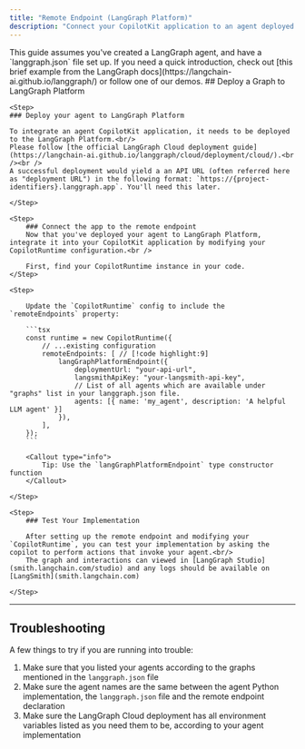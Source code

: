 ```yaml
---
title: "Remote Endpoint (LangGraph Platform)"
description: "Connect your CopilotKit application to an agent deployed on LangGraph Platform."
---
```


<Callout type="info">
    This guide assumes you've created a LangGraph agent, and have a `langgraph.json` file set up. If you need a quick introduction, check out [this brief example
    from the LangGraph docs](https://langchain-ai.github.io/langgraph/) or follow one of our demos.
</Callout>
## Deploy a Graph to LangGraph Platform

<Steps>

    <Step>
    ### Deploy your agent to LangGraph Platform

    To integrate an agent CopilotKit application, it needs to be deployed to the LangGraph Platform.<br/>
    Please follow [the official LangGraph Cloud deployment guide](https://langchain-ai.github.io/langgraph/cloud/deployment/cloud/).<br /><br />
    A successful deployment would yield a an API URL (often referred here as "deployment URL") in the following format: `https://{project-identifiers}.langgraph.app`. You'll need this later.

    </Step>

    <Step>
        ### Connect the app to the remote endpoint
        Now that you've deployed your agent to LangGraph Platform, integrate it into your CopilotKit application by modifying your CopilotRuntime configuration.<br />

        First, find your CopilotRuntime instance in your code.
    </Step>

    <Step>

        Update the `CopilotRuntime` config to include the `remoteEndpoints` property:

        ```tsx
        const runtime = new CopilotRuntime({
            // ...existing configuration
            remoteEndpoints: [ // [!code highlight:9]
                langGraphPlatformEndpoint({
                    deploymentUrl: "your-api-url",
                    langsmithApiKey: "your-langsmith-api-key",
                    // List of all agents which are available under "graphs" list in your langgraph.json file.
                    agents: [{ name: 'my_agent', description: 'A helpful LLM agent' }]
                }),
            ],
        });
        ```

        <Callout type="info">
            Tip: Use the `langGraphPlatformEndpoint` type constructor function
        </Callout>

    </Step>

    <Step>
        ### Test Your Implementation

        After setting up the remote endpoint and modifying your `CopilotRuntime`, you can test your implementation by asking the copilot to perform actions that invoke your agent.<br/>
        The graph and interactions can viewed in [LangGraph Studio](smith.langchain.com/studio) and any logs should be available on [LangSmith](smith.langchain.com)

    </Step>
</Steps>

---

## Troubleshooting

A few things to try if you are running into trouble:

1. Make sure that you listed your agents according to the graphs mentioned in the `langgraph.json` file
2. Make sure the agent names are the same between the agent Python implementation, the `langgraph.json` file and the remote endpoint declaration
3. Make sure the LangGraph Cloud deployment has all environment variables listed as you need them to be, according to your agent implementation
